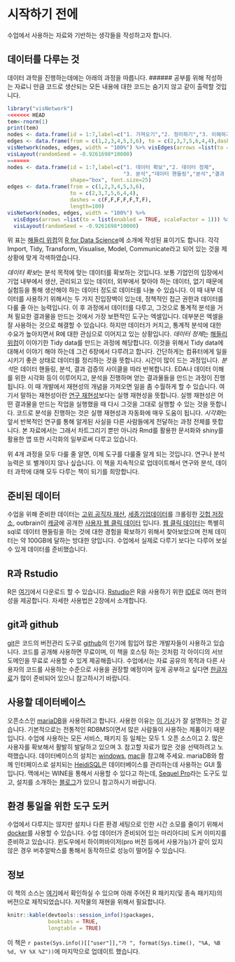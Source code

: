 # 시작하기 전에 {#before-start}

수업에서 사용하는 자료와 기반하는 생각들을 작성하고자 합니다. 

## 데이터를 다루는 것 {#content-intro}

데이터 과학을 진행하는데에는 아래의 과정을 따릅니다. 
###### 공부를 위해 작성하는 자료니 만큼 코드로 생산되는 모든 내용에 대한 코드는 숨기지 않고 같이 출력할 것입니다.

```r
library("visNetwork")
<<<<<<< HEAD
tem<-rnorm(1)
print(tem)
nodes <- data.frame(id = 1:7,label=c("1. 가져오기","2. 정리하기","3. 이해하기","변경하기","시각화하기","모델세우기","4. 소통하기"),shape="box",font.size=25)
edges <- data.frame(from = c(1,2,3,4,5,3,6), to = c(2,3,7,5,6,4,4),dashes = c(F,F,F,F,F,T,F),length=100)
visNetwork(nodes, edges, width = "100%") %>% visEdges(arrows =list(to = list(enabled = TRUE, scaleFactor = 1))) %>% 
visLayout(randomSeed = -0.9261698*10000)
=======
nodes <- data.frame(id = 1:7,label=c("1. 데이터 확보","2. 데이터 정제",
                                     "3. 분석","데이터 핸들링","분석","결과 검증","4. 시각화"),
                    shape="box", font.size=25)
edges <- data.frame(from = c(1,2,3,4,5,3,6), 
                    to = c(2,3,7,5,6,4,4),
                    dashes = c(F,F,F,F,F,T,F),
                    length=100)
visNetwork(nodes, edges, width = "100%") %>% 
  visEdges(arrows =list(to = list(enabled = TRUE, scaleFactor = 1))) %>% 
  visLayout(randomSeed = -0.9261698*10000)
```

위 표는 [해들리 위컴][1]의 [R for Data Science](http://r4ds.had.co.nz/)에 소개에 작성된 표이기도 합니다. 각각 Import, Tidy, Transform, Visualise, Model, Communicate라고 되어 있는 것을 제 상황에 맞게 각색하였습니다.

*데이터 확보*는 분석 목적에 맞는 데이터를 확보하는 것입니다. 보통 기업인의 입장에서 기업 내부에서 생산, 관리되고 있는 데이터, 외부에서 찾아야 하는 데이터, 없기 때문에 실험등을 통해 생산해야 하는 데이터 정도로 데이터를 나눌 수 있습니다. 이 때 내부 데이터를 사용하기 위해서는 두 가지 진입장벽이 있는데, 정책적인 접근 권한과 데이터를 다룰 줄 아는 능력입니다. 이 후 과정에서 데이터를 다루고, 그것으로 통계적 분석을 거쳐 필요한 결과물을 만드는 것에서 가장 보편적인 도구는 엑셀입니다. 데부분은 엑셀을 잘 사용하는 것으로 해결할 수 있습니다. 하지만 데이터가 커지고, 통계적 분석에 대한 수요가 높아지면서 R에 대한 관심으로 이어지고 있는 상황입니다.
*데이터 정제*는 [해들리 위컴][1]이 이야기한 Tidy data를 만드는 과정에 해당합니다. 이것을 위해서 Tidy data에 대해서 이야기 해야 하는데 그건 6장에서 다루려고 합니다. 간단하게는 컴퓨터에게 일을 시키기 좋은 상태로 데이터를 정리하는 것을 뜻합니다. 시간이 많이 드는 과정입니다.
*분석*은 데이터 핸들링, 분석, 결과 검증의 사이클을 따라 반복합니다. EDA나 데이터 이해를 위한 시각화 등이 이루어지고, 분석을 진행하며 얻는 결과물들을 만드는 과정이 진행됩니다. 이 때 개발에서 재현성의 개념을 가져오면 일을 좀 수월하게 할 수 있습니다. 여기서 말하는 재현성이란 [연구 재현성][2]보다는 실행 재현성을 뜻합니다. 실행 재현성은 어떤 결과물을 만드는 작업을 실행했을 때 다시 그것을 그대로 실행할 수 있는 것을 뜻합니다. 코드로 분석을 진행하는 것은 실행 재현성과 자동화에 매우 도움이 됩니다.
*시각화*는 앞서 반복적인 연구를 통해 알게된 사실을 다른 사람들에게 전달하는 과정 전체를 뜻합니다. 본 자료에서는 그래서 차트그리기 뿐만 아니라 Rmd를 활용한 문서화와 shiny를 활용한 앱 또한 시각화의 일부로써 다루고 있습니다.

위 4개 과정을 모두 다룰 줄 알면, 이제 도구를 다룰줄 알게 되는 것입니다. 연구나 분석 능력은 또 별개이지 않나 싶습니다. 이 책을 지속적으로 업데이트해서 연구와 분석, 데이터 과학에 대해 모두 다루는 책이 되기를 희망합니다.

## 준비된 데이터 {#data-for-class}

수업을 위해 준비한 데이터는 [고위 공직자 재산][3], [세종기업데이터][4]를 크롤링한 [깃헙 저장소][5], outbrain이 [캐글][6]에 공개한 [사용자 웹 클릭 데이터][7] 입니다. [웹 클릭 데이터][7]는 특별히 sql로 데이터 핸들링을 하는 것에 대한 경험을 확보하기 위해서 찾아보았으며 전체 데이터는 약 100GB에 달하는 방대한 양입니다. 수업에서 실제로 다루기 보다는 다루어 보실 수 있게 데이터를 준비했습니다.

## R과 Rstudio {#rstudio-intro}

R은 [여기][16]에서 다운로드 할 수 있습니다. [Rstudio][18]은 R을 사용하기 위한 [IDE][19]로 여러 편의성을 제공합니다. 자세한 사용법은 2장에서 소개합니다.

## git과 github {#github-intro}

[git][20]은 코드의 버전관리 도구로 [github][21]의 인기에 힘입어 많은 개발자들이 사용하고 있습니다. 코드를 공개해 사용하면 무료이며, 이 책을 호스팅 하는 것처럼 각 아이디의 서브도메인을 무료로 사용할 수 있게 제공해줍니다. 수업에서는 자료 공유의 목적과 다른 사용자의 코드를 사용하는 수준으로 사용을 권장할 예정이며 깊게 공부하고 싶다면 [한글자료][22]가 많이 준비되어 있으니 참고하시기 바랍니다.

## 사용할 데이터베이스 {#database-for-class}

오픈소스인 [mariaDB][8]을 사용하려고 합니다. 사용한 이유는 [이 기사][9]가 잘 설명하는 것 같습니다. 기본적으로는 전통적인 RDBMS이면서 많은 사람들이 사용하는 제품이기 때문입니다. 수업에 사용하는 모든 서비스, 패키지 등 일체는 모두 1. 오픈 소스이고 2. 많은 사용자를 확보해서 활발히 발달하고 있으며 3. 참고할 자료가 많은 것을 선택하려고 노력했습니다. 데이터베이스의 설치는 [windows][10], [mac][12]을 참고해 주세요. mariaDB와 함께 인터페이스로 설치되는 [HeidiSQL][13]은 데이터베이스를 관리하는데 사용하는 GUI 툴입니다. 맥에서는 WINE을 통해서 사용할 수 있다고 하는데, [Sequel Pro][14]라는 도구도 있고, 설치를 소개하는 [블로그][11]가 있으니 참고하시기 바랍니다. 

## 환경 통일을 위한 도구 도커 {#docker-for-reproducible}

수업에서 다루지는 않지만 설치나 다른 환경 세팅으로 인한 시간 소모를 줄이기 위해서 [docker][15]를 사용할 수 있습니다. 수업 데이터가 준비되어 있는 마리아디비 도커 이미지를 준비하고 있습니다. 윈도우에서 하이퍼바이저(pro 버전 등에서 사용가능)가 같이 있지 않은 경우 버추얼박스를 통해서 동작하므로 성능이 떨어질 수 있습니다. 

## 정보 {#Colophon}

 이 책의 소스는 [여기][17]에서 확인하실 수 있으며 아래 주어진 R 패키지(및 종속 패키지)의 버전으로 제작되었습니다. 저작물의 재현을 위해서 필요합니다.

```r
knitr::kable(devtools::session_info()$packages, 
             booktabs = TRUE,
             longtable = TRUE)
```

 이 책은 `r paste(Sys.info()[["user"]],"가 ", format(Sys.time(), "%A, %B %d, %Y %X %Z"))`에 마지막으로 업데이트 했습니다.

[1]: http://hadley.nz/
[2]: http://scienceon.hani.co.kr/?document_srl=396048
[3]: http://jaesan.newstapa.org/#data
[4]: http://www.sejongdata.com/
[5]: https://github.com/mrchypark/sejongFinData
[6]: https://www.kaggle.com/
[7]: https://www.kaggle.com/c/outbrain-click-prediction/data
[8]: https://downloads.mariadb.org/
[9]: http://www.bloter.net/archives/172930
[10]: http://pyonji.tistory.com/11
[11]: http://wingsnote.com/22
[12]: https://cpuu.postype.com/post/24270/
[13]: https://www.heidisql.com/
[14]: http://www.sequelpro.com/
[15]: http://www.docker.com/
[16]: https://cloud.r-project.org/
[17]: https://github.com/mrchypark/data_camp_dabrp
[18]: https://www.rstudio.com/products/rstudio/download/
[19]: https://ko.wikipedia.org/wiki/%ED%86%B5%ED%95%A9_%EA%B0%9C%EB%B0%9C_%ED%99%98%EA%B2%BD
[20]: https://git-scm.com/book/ko/v2/%EC%8B%9C%EC%9E%91%ED%95%98%EA%B8%B0-%EB%B2%84%EC%A0%84-%EA%B4%80%EB%A6%AC%EB%9E%80%3F
[21]: https://github.com/
[22]: https://rogerdudler.github.io/git-guide/index.ko.html

